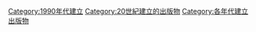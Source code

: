 {{Cat topic in decade|19|9|20|建立的出版物}}

[[Category:1990年代建立|Category:1990年代建立]]
[[Category:20世紀建立的出版物|Category:20世紀建立的出版物]]
[[Category:各年代建立出版物|Category:各年代建立出版物]]
